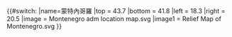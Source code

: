 {{#switch:{{{1}}}
|name=蒙特內哥羅
|top = 43.7
|bottom = 41.8
|left = 18.3
|right = 20.5
|image = Montenegro adm location map.svg
|image1 = Relief Map of Montenegro.svg
}}<noinclude>{{Location map/Info|Montenegro}}
{{Documentation}}
</noinclude>